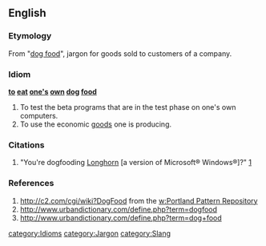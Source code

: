 ==English==

===Etymology===
From "[[dog food]]", jargon for goods sold to customers of a company.

===Idiom===
'''[[to]] [[eat]] [[one's]] [[own]] [[dog]] [[food]]'''
# To test the beta programs that are in the test phase on one's own computers.
# To use the economic [[good]]s one is producing.

===Citations===
#"You're dogfooding [[w:Longhorn|Longhorn]] [a version of Microsoft® Windows®]?" [http://channel9.msdn.com/default.aspx]

===References===
#http://c2.com/cgi/wiki?DogFood from the [[w:Portland Pattern Repository]]
#http://www.urbandictionary.com/define.php?term=dogfood
#http://www.urbandictionary.com/define.php?term=dog+food

[[category:Idioms]]
[[category:Jargon]]
[[category:Slang]]